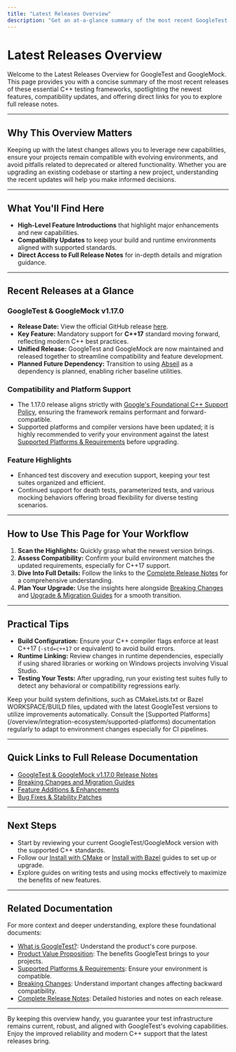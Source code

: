 ```yaml
---
title: "Latest Releases Overview"
description: "Get an at-a-glance summary of the most recent GoogleTest and GoogleMock releases, including high-level feature introductions, compatibility updates, and direct links to full release notes for further reading."
---
```


# Latest Releases Overview

Welcome to the Latest Releases Overview for GoogleTest and GoogleMock. This page provides you with a concise summary of the most recent releases of these essential C++ testing frameworks, spotlighting the newest features, compatibility updates, and offering direct links for you to explore full release notes.

---

## Why This Overview Matters

Keeping up with the latest changes allows you to leverage new capabilities, ensure your projects remain compatible with evolving environments, and avoid pitfalls related to deprecated or altered functionality. Whether you are upgrading an existing codebase or starting a new project, understanding the recent updates will help you make informed decisions.

---

## What You'll Find Here

- **High-Level Feature Introductions** that highlight major enhancements and new capabilities.
- **Compatibility Updates** to keep your build and runtime environments aligned with supported standards.
- **Direct Access to Full Release Notes** for in-depth details and migration guidance.

---

## Recent Releases at a Glance

### GoogleTest & GoogleMock v1.17.0
- **Release Date:** View the official GitHub release [here](https://github.com/google/googletest/releases/tag/v1.17.0).
- **Key Feature:** Mandatory support for **C++17** standard moving forward, reflecting modern C++ best practices.
- **Unified Release:** GoogleTest and GoogleMock are now maintained and released together to streamline compatibility and feature development.
- **Planned Future Dependency:** Transition to using [Abseil](https://github.com/abseil/abseil-cpp) as a dependency is planned, enabling richer baseline utilities.

### Compatibility and Platform Support
- The 1.17.0 release aligns strictly with [Google's Foundational C++ Support Policy](https://opensource.google.com/documentation/policies/cplusplus-support#c_language_standard), ensuring the framework remains performant and forward-compatible.
- Supported platforms and compiler versions have been updated; it is highly recommended to verify your environment against the latest [Supported Platforms & Requirements](/overview/integration-ecosystem/supported-platforms) before upgrading.

### Feature Highlights
- Enhanced test discovery and execution support, keeping your test suites organized and efficient.
- Continued support for death tests, parameterized tests, and various mocking behaviors offering broad flexibility for diverse testing scenarios.

---

## How to Use This Page for Your Workflow

1. **Scan the Highlights:** Quickly grasp what the newest version brings.
2. **Assess Compatibility:** Confirm your build environment matches the updated requirements, especially for C++17 support.
3. **Dive Into Full Details:** Follow the links to the [Complete Release Notes](/changelog/release-highlights/release-notes-history) for a comprehensive understanding.
4. **Plan Your Upgrade:** Use the insights here alongside [Breaking Changes](/changelog/breaking-changes-migrations/breaking-changes) and [Upgrade & Migration Guides](/changelog/breaking-changes-migrations/upgrade-guides) for a smooth transition.

---

## Practical Tips
- **Build Configuration:** Ensure your C++ compiler flags enforce at least C++17 (`-std=c++17` or equivalent) to avoid build errors.
- **Runtime Linking:** Review changes in runtime dependencies, especially if using shared libraries or working on Windows projects involving Visual Studio.
- **Testing Your Tests:** After upgrading, run your existing test suites fully to detect any behavioral or compatibility regressions early.

<Tip>
Keep your build system definitions, such as CMakeLists.txt or Bazel WORKSPACE/BUILD files, updated with the latest GoogleTest versions to utilize improvements automatically.
</Tip>

<Tip>
Consult the [Supported Platforms](/overview/integration-ecosystem/supported-platforms) documentation regularly to adapt to environment changes especially for CI pipelines.
</Tip>

---

## Quick Links to Full Release Documentation

- [GoogleTest & GoogleMock v1.17.0 Release Notes](https://github.com/google/googletest/releases/tag/v1.17.0)
- [Breaking Changes and Migration Guides](/changelog/breaking-changes-migrations)
- [Feature Additions & Enhancements](/changelog/feature-fixes-improvements/features-additions)
- [Bug Fixes & Stability Patches](/changelog/feature-fixes-improvements/fixes-patches)

---

## Next Steps
- Start by reviewing your current GoogleTest/GoogleMock version with the supported C++ standards.
- Follow our [Install with CMake](/getting-started/installation-quickstart/install-cmake) or [Install with Bazel](/getting-started/installation-quickstart/install-bazel) guides to set up or upgrade.
- Explore guides on writing tests and using mocks effectively to maximize the benefits of new features.


---

## Related Documentation

For more context and deeper understanding, explore these foundational documents:

- [What is GoogleTest?](/overview/introduction-value/what-is-googletest): Understand the product's core purpose.
- [Product Value Proposition](/overview/introduction-value/value-proposition): The benefits GoogleTest brings to your projects.
- [Supported Platforms & Requirements](/overview/integration-ecosystem/supported-platforms): Ensure your environment is compatible.
- [Breaking Changes](/changelog/breaking-changes-migrations/breaking-changes): Understand important changes affecting backward compatibility.
- [Complete Release Notes](/changelog/release-highlights/release-notes-history): Detailed histories and notes on each release.


---

By keeping this overview handy, you guarantee your test infrastructure remains current, robust, and aligned with GoogleTest's evolving capabilities. Enjoy the improved reliability and modern C++ support that the latest releases bring.
